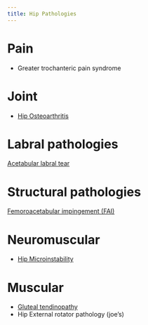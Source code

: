 ```yaml
---
title: Hip Pathologies
---
```



# Pain

- Greater trochanteric pain syndrome

# Joint

- [Hip Osteoarthritis]({{< var ref-hip-osteoarthritis.path >}})

# Labral pathologies

[Acetabular labral tear]({{< var ref-acetebular-labral-tear.path >}})

# Structural pathologies

[Femoroacetabular impingement (FAI)]({{< var ref-femoroacetabular-impingement.path >}})

# Neuromuscular

- [Hip Microinstability]({{< var ref-hip-microinstability.path >}})

# Muscular

- [Gluteal tendinopathy]({{< var ref-gluteal-tendinopathy.path >}})
- Hip External rotator pathology (joe's)
